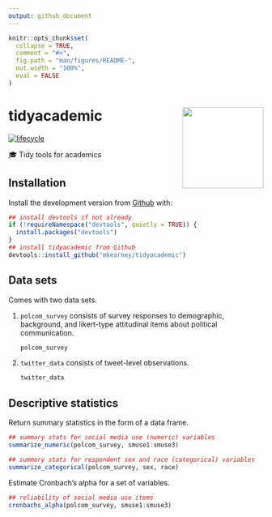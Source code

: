 ```yaml
---
output: github_document
---
```


<!-- README.md is generated from README.Rmd. Please edit that file -->

```r
knitr::opts_chunk$set(
  collapse = TRUE,
  comment = "#>",
  fig.path = "man/figures/README-",
  out.width = "100%",
  eval = FALSE
)
```
# tidyacademic <img src="man/figures/logo.png" width="160px" align="right" /> 

[![lifecycle](https://img.shields.io/badge/lifecycle-experimental-orange.svg)](https://www.tidyverse.org/lifecycle/#experimental)

🎓 Tidy tools for academics

## Installation

<!-- You can install the released version of tidyacademic from [CRAN](https://CRAN.R-project.org) with:

``` r
install.packages("tidyacademic")
```
-->

Install the development version from [Github](https://github.com/mkearney/tidyacademic) with:

```r
## install devtools if not already
if (!requireNamespace("devtools", quietly = TRUE)) {
  install.packages("devtools")
}
## install tidyacademic from Github
devtools::install_github("mkearney/tidyacademic")
```

## Data sets

Comes with two data sets. 

1. `polcom_survey` consists of survey responses to demographic, background, and likert-type attitudinal items about political communication.

    ```r
    polcom_survey
    ```

1. `twitter_data` consists of tweet-level observations.

    ```r
    twitter_data
    ```

## Descriptive statistics

Return summary statistics in the form of a data frame.

```r
## summary stats for social media use (numeric) variables
summarize_numeric(polcom_survey, smuse1:smuse3)

## summary stats for respondent sex and race (categorical) variables
summarize_categorical(polcom_survey, sex, race)
```

Estimate Cronbach's alpha for a set of variables.

```r
## reliability of social media use items
cronbachs_alpha(polcom_survey, smuse1:smuse3)
```
